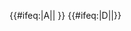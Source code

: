 {{#ifeq:{{{exclude}}}|A||{{NYCS time 2|A|icon=allexceptnights|text=all except late nights|time={{{time|}}}}} {{NYCS br|time={{{time|}}}}}}} {{#ifeq:{{{exclude}}}|D||{{NYCS time 2|D|icon=alltimes|text=all times|time={{{time|}}}}}}}